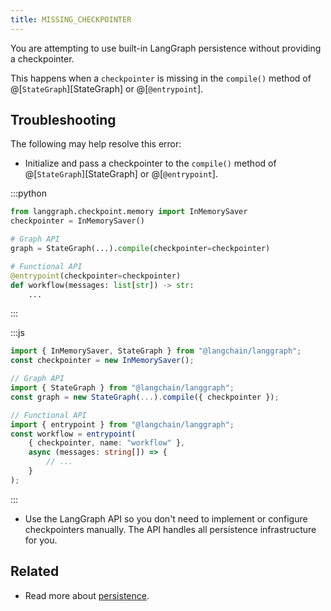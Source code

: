 ```yaml
---
title: MISSING_CHECKPOINTER
---
```


You are attempting to use built-in LangGraph persistence without providing a checkpointer.

This happens when a `checkpointer` is missing in the `compile()` method of @[`StateGraph`][StateGraph] or @[`@entrypoint`].

## Troubleshooting

The following may help resolve this error:

-   Initialize and pass a checkpointer to the `compile()` method of @[`StateGraph`][StateGraph] or @[`@entrypoint`].

:::python

```python
from langgraph.checkpoint.memory import InMemorySaver
checkpointer = InMemorySaver()

# Graph API
graph = StateGraph(...).compile(checkpointer=checkpointer)

# Functional API
@entrypoint(checkpointer=checkpointer)
def workflow(messages: list[str]) -> str:
    ...
```

:::

:::js

```typescript
import { InMemorySaver, StateGraph } from "@langchain/langgraph";
const checkpointer = new InMemorySaver();

// Graph API
import { StateGraph } from "@langchain/langgraph";
const graph = new StateGraph(...).compile({ checkpointer });

// Functional API
import { entrypoint } from "@langchain/langgraph";
const workflow = entrypoint(
    { checkpointer, name: "workflow" },
    async (messages: string[]) => {
        // ...
    }
);
```

:::

-   Use the LangGraph API so you don't need to implement or configure checkpointers manually. The API handles all persistence infrastructure for you.

## Related

- Read more about [persistence](/oss/langgraph/persistence).
